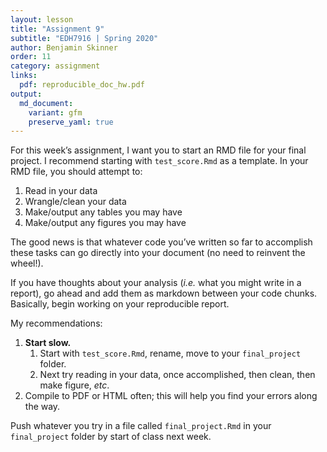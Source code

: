```yaml
---
layout: lesson
title: "Assignment 9"
subtitle: "EDH7916 | Spring 2020"
author: Benjamin Skinner
order: 11
category: assignment
links:
  pdf: reproducible_doc_hw.pdf
output:
  md_document:
    variant: gfm
    preserve_yaml: true
---
```


For this week's assignment, I want you to start an RMD file for your
final project. I recommend starting with `test_score.Rmd` as a
template. In your RMD file, you should attempt to:

1. Read in your data
2. Wrangle/clean your data
3. Make/output any tables you may have
4. Make/output any figures you may have

The good news is that whatever code you've written so far to
accomplish these tasks can go directly into your document (no need to
reinvent the wheel!).

If you have thoughts about your analysis (_i.e._ what you might write
in a report), go ahead and add them as markdown between your code
chunks. Basically, begin working on your reproducible report.

My recommendations:

1. **Start slow.** 
   1. Start with `test_score.Rmd`, rename, move to your `final_project`
   folder.
   1. Next try reading in your data, once accomplished, then clean,
     then make figure, _etc_.
1. Compile to PDF or HTML often; this will help you find your errors
   along the way.

Push whatever you try in a file called `final_project.Rmd` in your
`final_project` folder by start of class next week.
